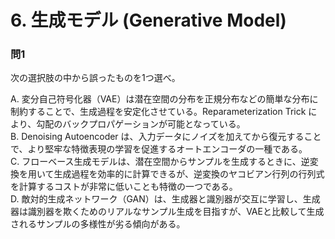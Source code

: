 # 6. 生成モデル (Generative Model)

### 問1
次の選択肢の中から誤ったものを1つ選べ。

A. 変分自己符号化器（VAE）は潜在空間の分布を正規分布などの簡単な分布に制約することで、生成過程を安定化させている。Reparameterization Trick により、勾配のバックプロパゲーションが可能となっている。  
B. Denoising Autoencoder は、入力データにノイズを加えてから復元することで、より堅牢な特徴表現の学習を促進するオートエンコーダの一種である。  
C. フローベース生成モデルは、潜在空間からサンプルを生成するときに、逆変換を用いて生成過程を効率的に計算できるが、逆変換のヤコビアン行列の行列式を計算するコストが非常に低いことも特徴の一つである。  
D. 敵対的生成ネットワーク（GAN）は、生成器と識別器が交互に学習し、生成器は識別器を欺くためのリアルなサンプル生成を目指すが、VAEと比較して生成されるサンプルの多様性が劣る傾向がある。